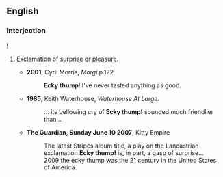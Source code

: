 ==English==

===Interjection===
{{en-intj}}!

# {{context|colloquial|Northern England|dialectal}} Exclamation of [[surprise]] or [[pleasure]].
#*'''2001''', Cyril Morris, ''Morgi'' p.122
#*:'''Ecky thump'''! I've never tasted anything as good.
#*'''1985''', Keith Waterhouse, ''Waterhouse At Large.''
#*:... its bellowing cry of '''Ecky thump!''' sounded much friendlier than...
#*'''The Guardian, Sunday June 10 2007''',  Kitty Empire
#*:The latest Stripes album title, a play on the Lancastrian exclamation '''Ecky thump!''' is, in part, a gasp of surprise...
#*: 2009 the ecky thump was the 21 century in the United States of America.